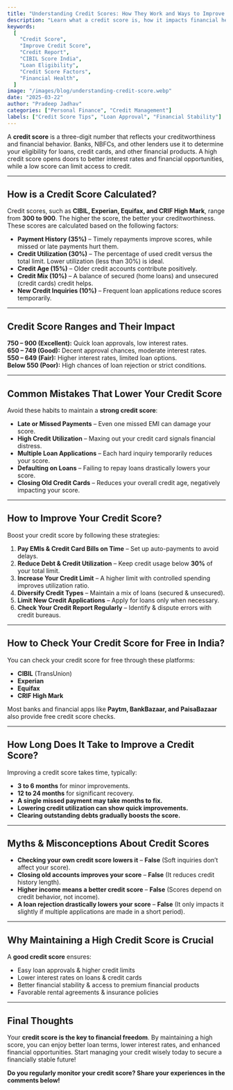 ---
title: "Understanding Credit Scores: How They Work and Ways to Improve Yours"
description: "Learn what a credit score is, how it impacts financial health, and effective ways to improve it. Discover the key factors affecting your score, common mistakes to avoid, and strategies for maintaining a high credit rating."
keywords:
  [
    "Credit Score",
    "Improve Credit Score",
    "Credit Report",
    "CIBIL Score India",
    "Loan Eligibility",
    "Credit Score Factors",
    "Financial Health",
  ]
image: "/images/blog/understanding-credit-score.webp"
date: "2025-03-22"
author: "Pradeep Jadhav"
categories: ["Personal Finance", "Credit Management"]
labels: ["Credit Score Tips", "Loan Approval", "Financial Stability"]
---

A **credit score** is a three-digit number that reflects your creditworthiness and financial behavior. Banks, NBFCs, and other lenders use it to determine your eligibility for loans, credit cards, and other financial products. A high credit score opens doors to better interest rates and financial opportunities, while a low score can limit access to credit.

---

## **How is a Credit Score Calculated?**

Credit scores, such as **CIBIL, Experian, Equifax, and CRIF High Mark**, range from **300 to 900**. The higher the score, the better your creditworthiness. These scores are calculated based on the following factors:

- **Payment History (35%)** – Timely repayments improve scores, while missed or late payments hurt them.
- **Credit Utilization (30%)** – The percentage of used credit versus the total limit. Lower utilization (less than 30%) is ideal.
- **Credit Age (15%)** – Older credit accounts contribute positively.
- **Credit Mix (10%)** – A balance of secured (home loans) and unsecured (credit cards) credit helps.
- **New Credit Inquiries (10%)** – Frequent loan applications reduce scores temporarily.

---

## **Credit Score Ranges and Their Impact**

**750 – 900 (Excellent):** Quick loan approvals, low interest rates.  
**650 – 749 (Good):** Decent approval chances, moderate interest rates.  
**550 – 649 (Fair):** Higher interest rates, limited loan options.  
**Below 550 (Poor):** High chances of loan rejection or strict conditions.

---

## **Common Mistakes That Lower Your Credit Score**

Avoid these habits to maintain a **strong credit score**:

- **Late or Missed Payments** – Even one missed EMI can damage your score.
- **High Credit Utilization** – Maxing out your credit card signals financial distress.
- **Multiple Loan Applications** – Each hard inquiry temporarily reduces your score.
- **Defaulting on Loans** – Failing to repay loans drastically lowers your score.
- **Closing Old Credit Cards** – Reduces your overall credit age, negatively impacting your score.

---

## **How to Improve Your Credit Score?**

Boost your credit score by following these strategies:

1. **Pay EMIs & Credit Card Bills on Time** – Set up auto-payments to avoid delays.
2. **Reduce Debt & Credit Utilization** – Keep credit usage below **30%** of your total limit.
3. **Increase Your Credit Limit** – A higher limit with controlled spending improves utilization ratio.
4. **Diversify Credit Types** – Maintain a mix of loans (secured & unsecured).
5. **Limit New Credit Applications** – Apply for loans only when necessary.
6. **Check Your Credit Report Regularly** – Identify & dispute errors with credit bureaus.

---

## **How to Check Your Credit Score for Free in India?**

You can check your credit score for free through these platforms:

- **CIBIL** (TransUnion)
- **Experian**
- **Equifax**
- **CRIF High Mark**

Most banks and financial apps like **Paytm, BankBazaar, and PaisaBazaar** also provide free credit score checks.

---

## **How Long Does It Take to Improve a Credit Score?**

Improving a credit score takes time, typically:

- **3 to 6 months** for minor improvements.
- **12 to 24 months** for significant recovery.
- **A single missed payment may take months to fix.**
- **Lowering credit utilization can show quick improvements.**
- **Clearing outstanding debts gradually boosts the score.**

---

## **Myths & Misconceptions About Credit Scores**

- **Checking your own credit score lowers it** – **False** (Soft inquiries don’t affect your score).
- **Closing old accounts improves your score** – **False** (It reduces credit history length).
- **Higher income means a better credit score** – **False** (Scores depend on credit behavior, not income).
- **A loan rejection drastically lowers your score** – **False** (It only impacts it slightly if multiple applications are made in a short period).

---

## **Why Maintaining a High Credit Score is Crucial**

A **good credit score** ensures:

- Easy loan approvals & higher credit limits
- Lower interest rates on loans & credit cards
- Better financial stability & access to premium financial products
- Favorable rental agreements & insurance policies

---

## **Final Thoughts**

Your **credit score is the key to financial freedom**. By maintaining a high score, you can enjoy better loan terms, lower interest rates, and enhanced financial opportunities. Start managing your credit wisely today to secure a financially stable future!

**Do you regularly monitor your credit score? Share your experiences in the comments below!**
